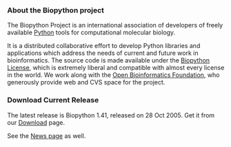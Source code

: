 === About the Biopython project ===


The Biopython Project is an international association of developers of freely available [http://www.python.org Python] tools for computational molecular biology.

It is a distributed collaborative effort to develop Python libraries and applications which address the needs of current and future work in bioinformatics. The source code is made available under the [http://www.biopython.org/LICENSE Biopython License], which is extremely liberal and compatible with almost every license in the world. We work along with the [http://open-bio.org Open Bioinformatics Foundation], who generously provide web and CVS space for the project.

=== Download Current Release ===


The latest release is Biopython 1.41, released on 28 Oct 2005. Get it from our  [[Download]] page.

See the [http://biopython.open-bio.org/news News page] as well.